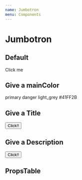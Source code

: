 ```yaml
---
name: Jumbotron
menu: Components
---
```




# Jumbotron

## Default

<Playground>
  <Jumbotron>Click me</Jumbotron>
</Playground>

## Give a mainColor

<Playground>
  <Jumbotron mainColor='primary'>primary</Jumbotron>
  <Jumbotron mainColor='danger'>danger</Jumbotron>
  <Jumbotron mainColor='light_grey'>light_grey</Jumbotron>
  <Jumbotron mainColor='#41FF2B'>#41FF2B</Jumbotron>
</Playground>

## Give a Title

<Playground>
  <Jumbotron title='Hello jumbotron'>
    <Button mainColor='white'>
      Click!!
    </Button>
  </Jumbotron>
</Playground>

## Give a Description

<Playground>
  <Jumbotron description='Hello, jumbotron'>
    <Button mainColor='white'>
      Click!!
    </Button>
  </Jumbotron>
</Playground>

## PropsTable

<Props of={JumbotronPropsTable} />
